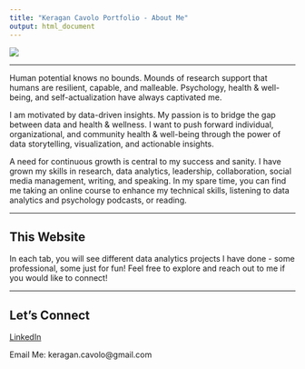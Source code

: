 ```yaml
---
title: "Keragan Cavolo Portfolio - About Me"
output: html_document
---
```


<style type="text/css">
.title {
  display: none;
}

#getting-started img {
  margin-right: 10px;
}

</style>

![](images/banner2.png)

------------------

Human potential knows no bounds. Mounds of research support that humans are resilient, capable, and malleable. Psychology, health & well-being, and self-actualization have always captivated me. 

I am motivated by data-driven insights. My passion is to bridge the gap between data and health & wellness. I want to push forward individual, organizational, and community health & well-being through the power of data storytelling, visualization, and actionable insights. 

A need for continuous growth is central to my success and sanity. I have grown my skills in research, data analytics, leadership, collaboration, social media management, writing, and speaking. In my spare time, you can find me taking an online course to enhance my technical skills, listening to data analytics and psychology podcasts, or reading.

------------------

## This Website

In each tab, you will see different data analytics projects I have done - some professional, some just for fun! Feel free to explore and reach out to me if you would like to connect!

------------------

## Let's Connect

[LinkedIn](https://www.linkedin.com/in/keragancavolo/)

Email Me: keragan.cavolo@gmail.com

